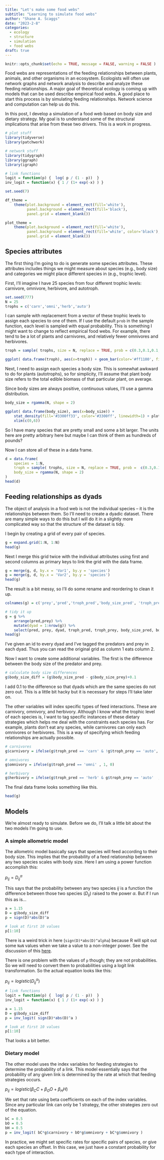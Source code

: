 ```yaml
---
title: "Let's make some food webs"
subtitle: "Learning to simulate food webs"
author: "Shane A. Scaggs"
date: "2023-2-8"
categories: 
  - ecology
  - structure
  - simulation
  - food webs
draft: true
---
```


```r
knitr::opts_chunk$set(echo = TRUE, message = FALSE, warning = FALSE )
```

Food webs are representations of the feeding relationships between plants, animals, and other organisms in an ecosystem. Ecologists will often use network graphs and network analysis to describe and analyze these feeding relationships. A major goal of theoretical ecology is coming up with models that can be used describe empirical food webs. A good place to start this process is by simulating feeding relationships. Network science and computation can help us do this.

In this post, I develop a simulation of a food web based on body size and dietary strategy. My goal is to understand some of the structural implications that arise from these two drivers. This is a work in progress.

```r
# plot stuff
library(tidyverse)
library(patchwork)

# network stuff
library(tidygraph)
library(ggraph)
library(igraph)

# link functions 
logit = function(p) {  log( p / (1 - p))  }
inv_logit = function(x) { 1 / (1+ exp(-x) ) }

set.seed(7)

df_theme =   
    theme(plot.background = element_rect(fill='white'), 
          panel.background = element_rect(fill='black'), 
          panel.grid = element_blank())

plot_theme =   
    theme(plot.background = element_rect(fill='white'), 
          panel.background = element_rect(fill='white', color='black'), 
          panel.grid = element_blank())
```

## Species attributes

The first thing I'm going to do is generate some species attributes. These attributes includes things we might measure about species (e.g., body size) and categories we might place different species in (e.g., trophic level).

First, I'll imagine I have 25 species from four different trophic levels: carnivore, omnivore, herbivore, and autotroph.

```r
set.seed(777)
N = 25
trophs = c('carn','omni','herb','auto')
```

I can sample with replacement from a vector of these trophic levels to assign each species to one of them. If I use the default `prob` in the sample function, each level is sampled with equal probability. This is something I might want to change to reflect empirical food webs. For example, there tend to be a lot of plants and carnivores, and relatively fewer omnivores and herbivores.

```r
troph = sample( trophs, size = N, replace = TRUE, prob = c(0.3,0.1,0.1,0.5) )
```

```r
ggplot( data.frame(troph), aes(x=troph)) + geom_bar(color='#ff1100', fill='#ff110033', size=1, width=0.5) + plot_theme
```

Next, I need to assign each species a body size. This is somewhat awkward to do for plants (autotrophs), so for simplicity, I'll assume that plant body size refers to the total edible biomass of that particular plant, on average.

Since body sizes are always positive, continuous values, I'll use a gamma distribution.

```r
body_size = rgamma(N, shape = 2)
```

```r
ggplot( data.frame(body_size), aes(x=body_size)) + 
    stat_density(fill='#3300ff33', color='#3300ff', linewidth=1) + plot_theme + 
    xlim(c(0,6))

```

So I have many species that are pretty small and some a bit larger. The units here are pretty arbitrary here but maybe I can think of them as hundreds of pounds?

Now I can store all of these in a data frame.

```r
d = data.frame(
    species = 1:N, 
    troph = sample( trophs, size = N, replace = TRUE, prob =  c(0.3,0.1,0.1,0.5) ), 
    body_size = rgamma(N, shape = 2)
)
head(d)
```

## Feeding relationships as dyads

The object of analysis in a food web is not the individual species -- it is the relationships between them. So I'll need to create a dyadic dataset. There are many simple ways to do this but I will do it in a slightly more complicated way so that the structure of the dataset is tidy.

I begin by creating a grid of every pair of species.

```r
g = expand.grid(1:N, 1:N)
head(g)
```

Next I merge this grid twice with the individual attributes using first and second columns as primary keys to link the grid with the data frame.

```r
g = merge(g, d, by.x = 'Var1', by.y = 'species')
g = merge(g, d, by.x = 'Var2', by.y = 'species')
head(g)
```

The result is a bit messy, so I'll do some rename and reordering to clean it up.

```r
colnames(g) = c('prey','pred','troph_pred','body_size_pred', 'troph_prey', 'body_size_prey')

# tidy it up 
g = g %>% 
    arrange(pred,prey) %>%
    mutate(dyad = 1:nrow(g)) %>%
    select(pred, prey, dyad, troph_pred, troph_prey, body_size_pred, body_size_prey) 
head(g)
```

I've given an id to every dyad and I've tagged the predators and prey in each dyad. Thus you can read the original grid as column 1 eats column 2.

Now I want to create some additional variables. The first is the difference between the body size of the predator and prey.

```r
# calculate body size differences 
g$body_size_diff = (g$body_size_pred - g$body_size_prey)+0.1 
```

I add 0.1 to the difference so that dyads which are the same species do not zero out. This is a little bit hacky but it is necessary for steps I'll take later on.

The other variables will index specific types of feed interactions. These are carnivory, omnivory, and herbivory. Although I know what the trophic level of each species is, I want to tag specific instances of these dietary strategies which helps me deal with the constraints each species has. For example, plants don't eat any species, while carnivores can only each omnivores or herbivores. This is a way of specifying which feeding relationships are actually possible.

```r
# carnivores 
g$carnivory = ifelse(g$troph_pred == 'carn' & !g$troph_prey == 'auto', 1, 0)

# omnivores 
g$omnivory = ifelse(g$troph_pred == 'omni' , 1, 0)

# herbivory 
g$herbivory = ifelse(g$troph_pred == 'herb' & g$troph_prey == 'auto'  , 1, 0)
```

The final data frame looks something like this.

```r
head(g)
```

## Models

We're almost ready to simulate. Before we do, I'll talk a little bit about the two models I'm going to use.

### A simple allometric model

The allometric model basically says that species will feed according to their body size. This implies that the probability of a feed relationship between any two species scales with body size. Here I am using a power function accomplish this:

$p_{ij} = D_{ij}^\alpha$

This says that the probability between any two species $ij$ is a function the difference between those two species ($D_{ij}$) raised to the power $\alpha$. But if I run this as is...

```r
a = 1.15
D = g$body_size_diff
p = sign(D)*abs(D)^a

# look at first 10 values
p[1:10]
```

There is a weird trick in here (`sign(D)*abs(D)^alpha`) because R will spit out some `NaN` values when we take a value to a non-integer power. See the discussion of this [here](https://stackoverflow.com/questions/32847363/weird-nan-when-raising-a-number-to-a-non-integer-power).

There is one problem with the values of `p` though; they are not probabilities. So we will need to convert them to probabilities using a logit link transformation. So the actual equation looks like this:

$p_{ij} = logistic(D_{ij}^\alpha)$

```r
# link functions 
logit = function(p) {  log( p / (1 - p))  }
inv_logit = function(x) { 1 / (1+ exp(-x) ) }

a = 1.15
D = g$body_size_diff
p = inv_logit( sign(D)*abs(D)^a )

# look at first 10 values
p[1:10]

```

That looks a bit better.

### Dietary model

The other model uses the index variables for feeding strategies to determine the probability of a link. This model essentially says that the probability of any given link is determined by the rate at which that feeding strategies occurs.

$p_{ij} = logistic( \beta_{C}C + \beta_{O}O + \beta_{H}H)$

We set that rate using beta coefficients on each of the index variables. Since any particular link can only be 1 strategy, the other strategies zero out of the equation.

```r
bC = 0.5
bO = 0.5
bH = 0.5
p = inv_logit( bC*g$carnivory + bO*g$omnivory + bC*g$omnivory )
```

In practice, we might set specific rates for specific pairs of species, or give each species an offset. In this case, we just have a constant probability for each type of interaction.
